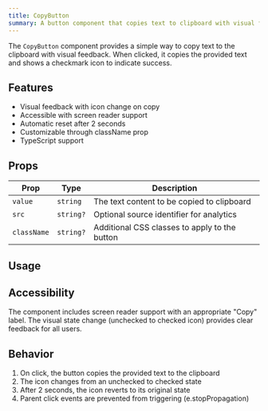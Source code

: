 ```yaml
---
title: CopyButton
summary: A button component that copies text to clipboard with visual feedback
---
```


The `CopyButton` component provides a simple way to copy text to the clipboard with visual feedback. When clicked, it copies the provided text and shows a checkmark icon to indicate success.

## Features

- Visual feedback with icon change on copy
- Accessible with screen reader support
- Automatic reset after 2 seconds
- Customizable through className prop
- TypeScript support

## Props

| Prop | Type | Description |
|------|------|-------------|
| `value` | `string` | The text content to be copied to clipboard |
| `src` | `string?` | Optional source identifier for analytics |
| `className` | `string?` | Additional CSS classes to apply to the button |

## Usage

<Default />

## Accessibility

The component includes screen reader support with an appropriate "Copy" label. The visual state change (unchecked to checked icon) provides clear feedback for all users.

## Behavior

1. On click, the button copies the provided text to the clipboard
2. The icon changes from an unchecked to checked state
3. After 2 seconds, the icon reverts to its original state
4. Parent click events are prevented from triggering (e.stopPropagation)
